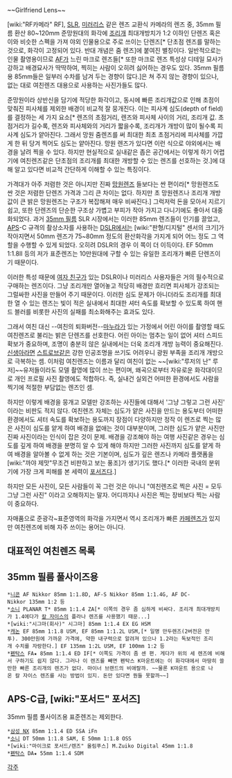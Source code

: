 ~~Girlfriend Lens~~

[wiki:"RF카메라" RF], [[SLR]], [[미러리스]] 같은 렌즈 교환식 카메라의 렌즈 중, 35mm 필름 환산 80~120mm 준망원대의 화각에 [[조리개]] 최대개방치가 1:2 이하인 단렌즈 혹은 이와 비슷한 스펙을 가져 야외 인물용으로 주로 쓰이는 단렌즈[* 단초점 렌즈를 말하는 것으로, 화각이 고정되어 있다. 반대 개념은 줌 렌즈]에 붙여진 별칭이다. 일반적으로는 인물 촬영용이므로 [[AF]]가 느린 마크로 렌즈들[* 또한 마크로 렌즈 특성상 디테일 묘사가 강하고 배경묘사가 딱딱하여, 찍히는 사람이 오히려 싫어하는 경우도 있다. 35mm 필름용 85mm들은 일부러 수차를 남겨 두는 경향이 많다.]은 쳐 주지 않는 경향이 있으나, 없는 대로 여친렌즈 대용으로 사용하는 사진가들도 많다.

준망원이라 상반신을 담기에 적당한 화각이고, 동시에 빠른 조리개값으로 인해 초점이 맞춰진 피사체를 제외한 배경이 비교적 잘 뭉개진다. 이는 피사계 심도(depth of field)를 결정하는 세 가지 요소[* 렌즈의 초점거리, 렌즈와 피사체 사이의 거리, 조리개 값. 초점거리가 길수록, 렌즈와 피사체와의 거리가 짧을수록, 조리개가 개방이 많이 될수록 피사계 심도가 얕아진다. 그래서 망원 줌렌즈를 써 최대한 최초 초점거리에 피사체를 가깝게 한 뒤 당겨 찍어도 심도는 얕아진다. 망원 렌즈가 있다면 이런 식으로 야외에서는 배경을 날려 찍을 수 있다. 하지만 현실적으로 실내같은 좁은 공간에서는 이렇게 하기 어렵기에 여친렌즈같은 단초점의 조리개를 최대한 개방할 수 있는 렌즈를 선호하는 것.]에 대해 알고 있다면 비교적 간단하게 이해할 수 있는 특징이다.

가격대가 아주 저렴한 것은 아니지만 진짜 [[망원렌즈]] 들보다는 싼 편이라[* 망원렌즈도 싼 것은 저렴한 단렌즈 가격과 그리 큰 차이는 없다. 하지만 초 망원렌즈나 조리개 개방값이 큰 밝은 망원렌즈는 구조가 복잡해져 매우 비싸진다.] 그럭저럭 돈을 모아서 지르기 쉽고, 또한 단렌즈의 단순한 구조상 가볍고 부피가 작아 가지고 다니기에도 좋아서 대중화되었다. 과거 [[35mm 필름]] SLR 시장에서는 이러한 85mm 렌즈들이 인기를 끌었고, [[APS]]-C 규격의 촬상소자를 사용하는 [[DSLR]]에서는 [wiki:"판형/디지털" 센서의 크기]가 작아지면서 50mm 렌즈가 75~80mm 정도의 환산화각을 가지게 되어 어느 정도 그 역할을 수행할 수 있게 되었다. 오히려 DSLR의 경우 이 쪽이 더 이득이다. EF 50mm 1:1.8Ⅱ 등의 저가 표준렌즈는 10만원대에 구할 수 있는 유일한 조리개가 빠른 단렌즈이기 때문이다.

이러한 특성 때문에 [[여자 친구]]가 있는 DSLR이나 미러리스 사용자들은 거의 필수적으로 구매하는 렌즈이다. 그냥 조리개만 열어놓고 적당히 배경만 흐리면 피사체가 강조되는 그럴싸한 사진을 만들어 주기 때문이다. 이러한 심도 문제가 아니더라도 조리개를 최대한 열 수 있는 렌즈는 빛이 적은 실내에서 최대한 셔터 속도를 확보할 수 있도록 하여 핸드 블러를 비롯한 사진의 실패를 최소화해주는 효과도 있다. 

그래서 여친 대신 --여친의 퇴화버전--[[마누라]]가 있는 가정에서 어린 아이를 촬영할 때도 여친렌즈로 불리는 밝은 단렌즈를 선호한다. 어린 아이는 멈추는 일이 없어 셔터 스피드 확보가 중요하며, 조명이 충분히 않은 실내에서는 더욱 조리개 개방 능력이 중요해진다. [[신생아]]라면 [[스트로브]]같은 강한 인공조명을 쓰기도 어려우니 광원 부족을 조리개 개방으로 극복하는 셈. 이처럼 여친렌즈는 이름과 달리 여친이 없는 ~~[wiki:"루저의 난" 루저]~~유저들이라도 모델 촬영에 많이 쓰는 편이며, 왜곡으로부터 자유로운 화각대이므로 개인 프로필 사진 촬영에도 적합하다. 즉, 실내건 실외건 어떠한 환경에서도 사람을 찍기에 적절한 부담없는 렌즈인 셈.

하지만 이렇게 배경을 뭉개고 모델만 강조하는 사진들에 대해서 '그냥 그렇고 그런 사진' 이라는 비판도 적지 않다. 여친렌즈 자체는 심도가 얕은 사진을 만드는 용도부터 어떠한 환경에서도 셔터 속도를 확보하는 용도까지 장점이 다양하지만 정작 이 렌즈로 찍는 많은 사진이 심도를 얕게 하여 배경을 없애는 것이 대부분이며, 그러한 심도가 얕은 사진만 진짜 사진이라는 인식이 잡은 것이 문제. 배경을 강조해야 하는 여행 사진같은 경우는 심도를 깊게 하여 배경을 분명히 알 수 있게 해야 하지만 그러한 사진까지 심도를 얕게 하여 배경을 알아볼 수 없게 하는 것은 기본이며, 심도가 깊은 렌즈나 카메라 플랫폼을 [wiki:"까야 제맛"무조건 비판하고 보는 풍조]가 생기기도 했다.[* 이러한 국내의 분위기에 가장 크게 피해를 본 세력이 [[포서즈]]다.]

하지만 모든 사진이, 모든 사람들이 꼭 그런 것은 아니니 "여친렌즈로 찍은 사진 = 모두 그냥 그런 사진" 이라고 오해하지는 말자. 어디까지나 사진은 찍는 장비보다 찍는 사람이 중요하다. 

자매품으로 준광각~표준영역의 화각을 가지면서 역시 조리개가 빠른 [[카페렌즈]]가 있지만 여친렌즈에 비해 자주 쓰이는 용어는 아니다.

== 대표적인 여친렌즈 목록 ==
== 35mm 필름 풀사이즈용 ==
 *[[니콘]] AF Nikkor 85mm 1:1.8D, AF-S Nikkor 85mm 1:1.4G, AF DC-Nikkor 135mm 1:2 등
 *[[소니]] PLANAR T* 85mm 1:1.4 ZA[* 이쪽의 경우 좀 심하게 비싸다. 조리개 최대개방치가 1.4에다가 [[칼 자이스]]의 플라나 렌즈를 사용했기 때문...]
 *[wiki:"시그마(회사)" 시그마] 85mm 1:1.4 EX EG HSM
 *[[캐논(기업)|캐논]] EF 85mm 1:1.8 USM, EF 85mm 1:1.2L USM,[* 일명 만두렌즈(2버전은 만투). 300만원에 가까운 가격에, 약한 내구력으로 알려져 있으나 1.2라는 독보적인 조리개 수치를 자랑한다.] EF 135mm 1:2L USM, EF 100mm 1:2 등
 *[[펜탁스]] FA★ 85mm 1:1.4 ED IF[* 이쪽도 가격이 좀 센 편. 게다가 위의 세 렌즈에 비해서 구하기도 쉽지 않다. 그러나 이 렌즈를 빼면 펜탁스 K마운트에는 이 화각대에서 마땅히 쓸만한 빠른 조리개의 렌즈가 없다. 마이너 브랜드의 비애랄까. ~~물론 K마운트 용으로 나온 칼 자이스 렌즈를 사는 방법이 있지. 돈만 있다면 뭔들 못할까~~]

== APS-C급, [wiki:"포서드" 포서즈] ==
35mm 필름 풀사이즈용 표준렌즈는 제외한다.
 *[[삼성 NX]] 85mm 1:1.4 ED SSA iFn
 *[[소니]] DT 50mm 1:1.8 SAM, E 50mm 1:1.8 OSS
 *[wiki:"마이크로 포서드/렌즈" 올림푸스] M.Zuiko Digital 45mm 1:1.8
 *[[펜탁스]] DA★ 55mm 1:1.4 SDM

[[각주]]
